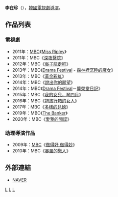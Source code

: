 {{blpsources|time=2017-01-06T04:27:39+00:00}}
{{expand|time=2017-01-06T04:27:39+00:00}}
{{藝人
| 姓名     = 李在珍
| 類型     = 導演
| 圖片     = 
| 圖片尺寸 = 
| 圖片簡介 = 
| 原名     =  
| 外文名   = 이재진
| 外文     = ko
| 羅馬拼音 = Lee Jae Jin
| 英文名   = 
| 綽號     = 
| 其他藝名 = 
| 國籍     = {{ROK}}
| 民族     = 
| 籍貫     = 
| 出生日期 = 
| 出生地點 = 
| 職業     = [[導演|導演]]
| 語言     = [[韓語|韓語]]
| 教育程度 = 
| 配偶     = 
| 出身地   = 
| 出道作   = 
| 出道日期 = 2011年
| 代表作   = 
| 活躍年代 = 
| 經紀公司 = [[文化廣播_(韓國)|MBC]]
}}

'''李在珍'''（{{lang-ko|'''이재진'''}}），[[韓國|韓國]][[電視劇|電視劇]][[導演|導演]]。

== 作品列表 ==
=== 電視劇 ===
*2011年：[[文化廣播_(韓國)|MBC]]《[[Miss_Ripley|Miss Ripley]]》
*2011年：MBC《[[深夜醫院|深夜醫院]]》
*2012年：MBC《[[吳子龍走吧|吳子龍走吧]]》
*2013年：MBC《[[Drama_Festival|Drama Festival]] - [[Drama_Festival#第一季|森林裡沉睡的魔女]]》
*2013年：MBC《[[黃金彩虹|黃金彩虹]]》
*2014年：MBC《[[說出你的願望|說出你的願望]]》
*2014年：MBC《[[Drama_Festival|Drama Festival]]－[[Drama_Festival#第二季|馨榮堂日記]]》
*2015年：MBC《[[我的女兒，琴四月|我的女兒，琴四月]]》
*2016年：MBC《[[拖旅行箱的女人|拖旅行箱的女人]]》
*2017年：MBC《[[多樣的兒媳|多樣的兒媳]]》
*2019年：MBC《[[The_Banker_(電視劇)|The Banker]]》
*2020年：MBC《[[愛我的間諜|愛我的間諜]]》

=== 助理導演作品 ===
*2009年：[[文化廣播_(韓國)|MBC]]《[[做得好_做得妙|做得好 做得妙]]》
*2010年：MBC《[[暴風的戀人|暴風的戀人]]》

== 外部連結 ==
*[http://people.search.naver.com/search.naver?where=nexearch&sm=tab_ppn&query=%EC%9D%B4%EC%9E%AC%EC%A7%84&os=262749&ie=utf8&key=PeopleService NAVER] {{Wayback|url=http://people.search.naver.com/search.naver?where=nexearch&sm=tab_ppn&query=%EC%9D%B4%EC%9E%AC%EC%A7%84&os=262749&ie=utf8&key=PeopleService |date=20200404151245 }}{{ko}}


[[Category:韓國導演|L]]
[[Category:韓國電視劇導演|L]]
[[Category:李姓|L]]